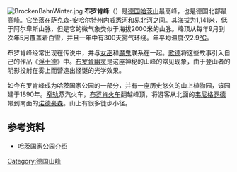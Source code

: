 {{noteTA
| 1 = zh-tw:哈次;zh-cn:哈茨;
| 2 = zh-tw:維尼格羅德;zh-cn:韦尼格罗德;
}}
{{Infobox Mountain
| 名稱 = 布罗肯峰
| 照片 = Brocken vom Torfhaus.jpg
| 照片說明 = 
| 海拔 = 1,141.1[[米_(單位)|米]]
| 位置 = {{GER}}[[萨克森-安哈尔特|萨克森-安哈尔特]]
| 山脈 = 
| 相對高度 = 
| 座標 = {{coord|51|48|02|N|10|37|02|E|type:mountain(1141)}}
| 地形圖 = 
| 類別 = 
| 年齡 = 
| 最近噴發 = 
| 首次登頂 =
| 攀登路線 =
| pushpin_map = Germany
| pushpin_map_caption = 布羅肯峰的位置
| latd=51 |latm=48 |lats=02 |latNS=N
| longd=10 |longm=37 |longs=02 |longEW=E
}}
[[File:BrockenBahnWinter.jpg|thumb]]
'''布罗肯峰'''（'''{{lang|de|Brocken}}'''）是[[德国|德国]][[哈茨山|哈茨山]]最高峰，也是德国北部最高峰。它坐落在[[萨克森-安哈尔特|萨克森-安哈尔特]]州内[[威悉河|威悉河]]和[[易北河|易北河]]之间。其海拔为1,141米，低于阿尔卑斯山脉，但是它的微气象类似于海拔2000米的山脉。峰顶从每年9月到次年5月覆盖着白雪，并且一年中有300天雾气环绕。年平均温度仅2.9[[摄氏温标|°C]]。

布罗肯峰经常出现在传说中，并与[[女巫|女巫]]和[[魔鬼|魔鬼]]联系在一起。[[歌德|歌德]]将这些故事引入自己的作品《[[浮士德I|浮士德]]》中。[[布罗肯幽灵|布罗肯幽灵]]是这座神秘的山峰的常见现象，由于登山者的阴影投射在雾上而营造出怪诞的光学效果。

如今布罗肯峰成为哈茨国家公园的一部分，并有一座历史悠久的山上植物园，该园建于1890年。[[窄轨|窄轨]]蒸汽火车，[[布罗肯火车|布罗肯火车]]翻越峰顶，将游客从北面的[[韦尔尼格罗德|韦尼格罗德]]带到南面的[[诺德豪森|诺德豪森]]。山上有很多徒步小径。

==参考资料==
*[https://web.archive.org/web/20070808152829/http://www.nationalpark-harz.de/ueber/inhalt_gb.htm 哈茨国家公园介绍]

{{Authority control}}
{{DEFAULTSORT:Brocken}}
[[Category:德国山峰|Category:德国山峰]]